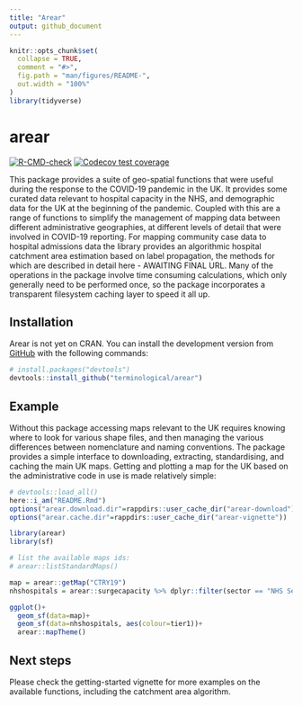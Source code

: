 ```yaml
---
title: "Arear"
output: github_document
---
```


<!-- README.md is generated from README.Rmd. Please edit that file -->

```r
knitr::opts_chunk$set(
  collapse = TRUE,
  comment = "#>",
  fig.path = "man/figures/README-",
  out.width = "100%"
)
library(tidyverse)
```

# arear

<!-- badges: start -->
[![R-CMD-check](https://github.com/terminological/arear/workflows/R-CMD-check/badge.svg)](https://github.com/terminological/arear/actions)
[![Codecov test coverage](https://codecov.io/gh/terminological/arear/branch/main/graph/badge.svg)](https://codecov.io/gh/terminological/arear?branch=main)
<!-- badges: end -->

This package provides a suite of geo-spatial functions that were useful during the response to the COVID-19 pandemic in the UK. It provides some curated data relevant to hospital capacity in the NHS, and demographic data for the UK at the beginning of the pandemic. Coupled with this are a range of functions to simplify the management of mapping data between different administrative geographies, at different levels of detail that were involved in COVID-19 reporting. For mapping community case data to hospital admissions data the library provides an algorithmic hospital catchment area estimation based on label propagation, the methods for which are described in detail here - AWAITING FINAL URL. Many of the operations in the package involve time consuming calculations, which only generally need to be performed once, so the package incorporates a transparent filesystem caching layer to speed it all up.

## Installation

Arear is not yet on CRAN. You can install the development version from [GitHub](https://github.com/terminological/arear) with the following commands:

``` r
# install.packages("devtools")
devtools::install_github("terminological/arear")
```
## Example

Without this package accessing maps relevant to the UK requires knowing where to look for various shape files, and then managing the various differences between nomenclature and naming conventions. The package provides a simple interface to downloading, extracting, standardising, and caching the main UK maps. Getting and plotting a map for the UK based on the administrative code in use is made relatively simple:

```r
# devtools::load_all()
here::i_am("README.Rmd")
options("arear.download.dir"=rappdirs::user_cache_dir("arear-download"))
options("arear.cache.dir"=rappdirs::user_cache_dir("arear-vignette"))

library(arear)
library(sf)

# list the available maps ids:
# arear::listStandardMaps()

map = arear::getMap("CTRY19")
nhshospitals = arear::surgecapacity %>% dplyr::filter(sector == "NHS Sector")

ggplot()+
  geom_sf(data=map)+
  geom_sf(data=nhshospitals, aes(colour=tier1))+
  arear::mapTheme()
```

## Next steps

Please check the getting-started vignette for more examples on the available functions, including the catchment area algorithm.

